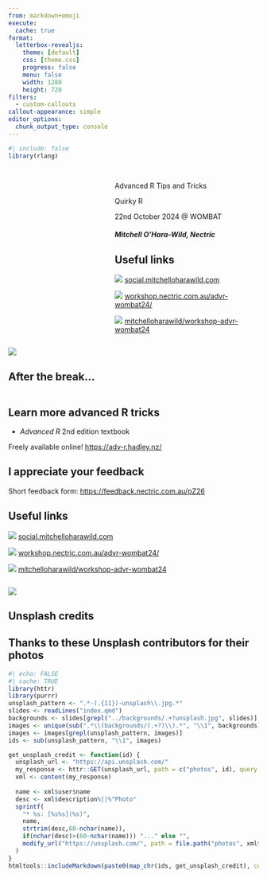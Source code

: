 ```yaml
---
from: markdown+emoji
execute:
  cache: true
format:
  letterbox-revealjs:
    theme: [default]
    css: [theme.css]
    progress: false
    menu: false
    width: 1280
    height: 720
filters:
  - custom-callouts
callout-appearance: simple
editor_options: 
  chunk_output_type: console
---
```


```r
#| include: false
library(rlang)
```

## {}

::: columns
::: {.column width="40%"}
:::
::: {.column width="60%"}

::: {.title data-id="title"}
Advanced R Tips and Tricks
:::

::: {.subtitle data-id="subtitle"}
Quirky R
:::

::: {.dateplace}
22nd October 2024 @ WOMBAT
:::

##### Mitchell O'Hara-Wild, Nectric

::: {.callout-link}

## Useful links

![](resources/forum.svg){.icon} [social.mitchelloharawild.com](https://social.mitchelloharawild.com/)

![](resources/projector-screen-outline.svg){.icon} [workshop.nectric.com.au/advr-wombat24/](https://workshop.nectric.com.au/advr-wombat24/)

![](resources/github.svg){.icon} [mitchelloharawild/workshop-advr-wombat24](https://github.com/mitchelloharawild/workshop-advr-wombat24)

:::

:::
:::

![](../backgrounds/sander-weeteling-KABfjuSOx74-unsplash.jpg){.image-left}

## After the break...

::: columns
::: {.column width="60%"}


::: {.callout-tip}
## Learn more advanced R tricks

*  *Advanced R* 2nd edition textbook

  Freely available online! <https://adv-r.hadley.nz/>

:::

::: {.callout-note}
## I appreciate your feedback

  Short feedback form: <https://feedback.nectric.com.au/pZ26>
:::

::: {.callout-link}
## Useful links

![](resources/forum.svg){.icon} [social.mitchelloharawild.com](https://social.mitchelloharawild.com/)

![](resources/projector-screen-outline.svg){.icon} [workshop.nectric.com.au/advr-wombat24/](https://workshop.nectric.com.au/advr-wombat24/)

![](resources/github.svg){.icon} [mitchelloharawild/workshop-advr-wombat24](https://github.com/mitchelloharawild/workshop-advr-wombat24)
:::

:::
:::

![](../backgrounds/sander-weeteling-KABfjuSOx74-unsplash.jpg){.image-right}

<!-- Made with :heart: and [Quarto](https://quarto.org/). -->


## Unsplash credits

::: {.callout-unsplash}

## Thanks to these Unsplash contributors for their photos

```r
#| echo: FALSE
#| cache: TRUE
library(httr)
library(purrr)
unsplash_pattern <- ".*-(.{11})-unsplash\\.jpg.*"
slides <- readLines("index.qmd")
backgrounds <- slides[grepl("../backgrounds/.+?unsplash.jpg", slides)]
images <- unique(sub(".*\\(backgrounds/(.+?)\\).*", "\\1", backgrounds))
images <- images[grepl(unsplash_pattern, images)]
ids <- sub(unsplash_pattern, "\\1", images)

get_unsplash_credit <- function(id) {
  unsplash_url <- "https://api.unsplash.com/" 
  my_response <- httr::GET(unsplash_url, path = c("photos", id), query = list(client_id=Sys.getenv("UNSPLASH_ACCESS")))
  xml <- content(my_response)
  
  name <- xml$user$name
  desc <- xml$description%||%"Photo"
  sprintf(
    "* %s: [%s%s](%s)",
    name,
    strtrim(desc,60-nchar(name)),
    if(nchar(desc)>(60-nchar(name))) "..." else "",
    modify_url("https://unsplash.com/", path = file.path("photos", xml$id))
  )
}
htmltools::includeMarkdown(paste0(map_chr(ids, get_unsplash_credit), collapse = "\n"))
```

:::

<!-- ## References -->
